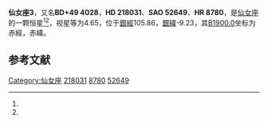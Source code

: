 {{Starbox begin
| name = 仙女座3
}}
{{Starbox observe
| epoch = [[J2000.0|J2000.0]]
| constell = [[仙女座|仙女座]]<ref name=SIMBAD>{{cite web
 | url=http://simbad.u-strasbg.fr/simbad/sim-id?Ident=HR+8780
 | title=Pulsating variable Star
 | publisher=Centre de Données astronomiques de Strasbourg
 | work=SIMBAD
 | accessdate=2012-07-13
 | archive-date=2020-04-21
 | archive-url=https://web.archive.org/web/20200421200935/http://simbad.u-strasbg.fr/simbad/sim-id?Ident=HR+8780
 | dead-url=no
 }}</ref><ref name=DATA>{{cite web
 | url=http://vizier.u-strasbg.fr/viz-bin/VizieR-5?-out.add=.&-source=5050&-corr=PK=HR&-out.max=9999&HR=8780
 | title=VizieR Detailed Page
 | accessdate=2012-07-13
 | archive-date=2020-04-21
 | archive-url=https://web.archive.org/web/20200421200940/http://vizier.u-strasbg.fr/viz-bin/VizieR-5?-out.add=.&-source=5050&-corr=PK%3DHR&-out.max=9999&HR=8780
 | dead-url=no
 }}</ref>
| 星官 = 
| ra = {{RA|23|4|11}}<ref name=SIMBAD /><ref name=DATA />
| dec = {{DEC|+50|3|8}}<ref name=SIMBAD /><ref name=DATA />
| appmag_v = 4.65<ref name=SIMBAD /><ref name=DATA />
}}
{{Starbox character
| class = K0IIIbFe-0.5<ref name=SIMBAD /><ref name=DATA />
| b-v = 1.06<ref name=SIMBAD /><ref name=DATA />
| u-b = 0.88<ref name=SIMBAD /><ref name=DATA />
| r-i = 0.57<ref name=SIMBAD /><ref name=DATA />
| variable = 
}}
{{Starbox astrometry
| radial_v = 0.88
| prop_mo_ra = -35
| parallax = 0.004
| p_error = 
}}
{{Starbox catalog
| names =BD+49 4028，[[SAO星表|SAO]] 52649，[[HD星表|HD]] 218031，[[HR星表|HR]] 8780}}
{{Starbox reference |Simbad=HR+8780}}
{{Starbox end}}

'''仙女座3'''，又名'''BD+49 4028'''，'''HD 218031'''、'''SAO 52649'''、'''HR 8780'''，是[[仙女座|仙女座]]的一颗恒星<ref name=SIMBAD /><ref name=DATA />，视星等为4.65，位于[[銀道座標系|銀經]]105.86，[[銀道座標系|銀緯]]-9.23，其[[B1900.0|B1900.0]]坐标为赤經{{RA|22|59|41.5}}，赤緯{{DEC|+49|-9.23|30}}。

== 参考文献 ==
{{reflist}}

{{star-stub}}

{{仙女座恒星}}
[[Category:仙女座|Category:仙女座]]
[[Category:HD和HDE天體|218031]]
[[Category:HR天體|8780]]
[[Category:SAO天體|52649]]